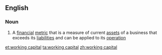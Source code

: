 ==English==

===Noun===
{{wikipedia}}
{{en-noun|sg=[[working]] [[capital]]|-}}

# {{business|accounting}} A [[financial]] [[metric]] that is a measure of current [[asset]]s of a business that exceeds its [[liability|liabilities]] and can be applied to its [[operation]]

[[et:working capital]]
[[ta:working capital]]
[[zh:working capital]]